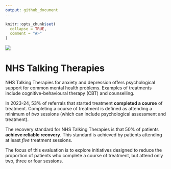 ```yaml
---
output: github_document
---
```


<!-- README.md is generated from README.Rmd. Please edit that file -->

```r
knitr::opts_chunk$set(
  collapse = TRUE,
  comment = "#>"
)
```

![](images/clipboard-2445800079.png)

# NHS Talking Therapies

NHS Talking Therapies for anxiety and depression offers psychological support for common mental health problems. Examples of treatments include cognitive-behavioural therapy (CBT) and counselling.

In 2023-24, 53% of referrals that started treatment **completed a course** of treatment. Completing a course of treatment is defined as attending a minimum of *two* sessions (which can include psychological assessment and treatment).

The recovery standard for NHS Talking Therapies is that 50% of patients **achieve reliable recovery**. This standard is achieved by patients attending at least *five* treatment sessions.

The focus of this evaluation is to explore initiatives designed to reduce the proportion of patients who complete a course of treatment, but attend only two, three or four sessions.

